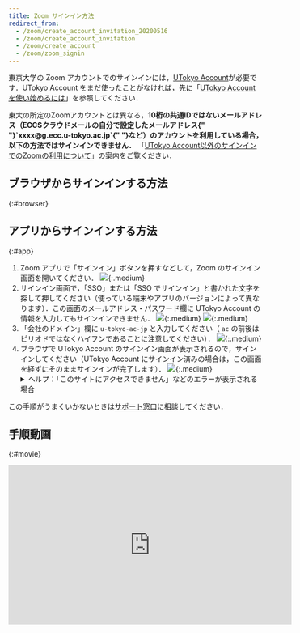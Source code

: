 ```yaml
---
title: Zoom サインイン方法
redirect_from:
  - /zoom/create_account_invitation_20200516
  - /zoom/create_account_invitation
  - /zoom/create_account
  - /zoom/zoom_signin
---
```



東京大学の Zoom アカウントでのサインインには，[UTokyo Account](/utokyo_account/)が必要です．UTokyo Account をまだ使ったことがなければ，先に「[UTokyo Account を使い始めるには](/utokyo_account/#procedures)」を参照してください．

<div class="box">
	東大の所定のZoomアカウントとは異なる，<strong class="alert">10桁の共通IDではないメールアドレス（ECCSクラウドメールの自分で設定したメールアドレス{" "}`xxxx@g.ecc.u-tokyo.ac.jp`{" "}など）のアカウントを利用している場合，以下の方法ではサインインできません．</strong>
	「<a href="/notice/zoom-address-new">UTokyo Account以外のサインインでのZoomの利用について</a>」の案内をご覧ください．
</div>

## ブラウザからサインインする方法

{:#browser}

<ZoomSigninBrowser />

## アプリからサインインする方法

{:#app}

1. Zoom アプリで「サインイン」ボタンを押すなどして，Zoom のサインイン画面を開いてください．
   ![](4.png){:.medium}
1. サインイン画面で，「SSO」または「SSO でサインイン」と書かれた文字を探して押してください（使っている端末やアプリのバージョンによって異なります）．この画面のメールアドレス・パスワード欄に UTokyo Account の情報を入力してもサインインできません．
   ![](5.png){:.medium}
   ![](6.png){:.medium}
1. 「会社のドメイン」欄に `u-tokyo-ac-jp` と入力してください（ `ac` の前後はピリオドではなくハイフンであることに注意してください）．
   ![](7.png){:.medium}
1. ブラウザで UTokyo Account のサインイン画面が表示されるので，サインインしてください（UTokyo Account にサインイン済みの場合は，この画面を経ずにそのままサインインが完了します）．
   ![](2.png){:.medium}
   <details>
     <summary>ヘルプ：「このサイトにアクセスできません」などのエラーが表示される場合</summary>
     ブラウザで「このサイトにアクセスできません」「申し訳ございません。このページに到達できません」「サーバが見つかりません」「アクセスしようとしているサイトが見つけられません」などのエラーが表示される場合は，上の手順で「会社のドメイン」を正しく入力できていません．Zoom
     アプリの画面に戻り，「会社のドメイン」欄に<code>u-tokyo-ac-jp</code>と入力しているか，もう一度確認してください．特に，
     <code>ac</code>
     の前後はピリオドではなくハイフンであることに注意してください．
   </details>

この手順がうまくいかないときは<a href="/support/">サポート窓口</a>に相談してください．

## 手順動画

{:#movie}

<div style="text-align: center">
  <iframe
    width="560"
    height="315"
    src="https://www.youtube.com/embed/qjYlm13LTEE"
    title="YouTube video player"
    frameborder="0"
    allow="accelerometer; autoplay; clipboard-write; encrypted-media; gyroscope; picture-in-picture"
    allowfullscreen
  ></iframe>
</div>

